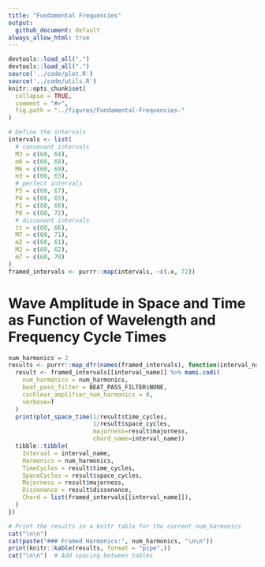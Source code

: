 ```yaml
---
title: "Fundamental Frequencies"
output:
  github_document: default
always_allow_html: true
---
```

```r
devtools::load_all(".")
devtools::load_all(".")
source('../code/plot.R')
source('../code/utils.R')
knitr::opts_chunk$set(
  collapse = TRUE,
  comment = "#>",
  fig.path = "../figures/Fundamental-Frequencies-"
)
```

```r
# Define the intervals
intervals <- list(
  # consonant intervals
  M3 = c(60, 64),
  m6 = c(60, 68),
  M6 = c(60, 69),
  m3 = c(60, 63),
  # perfect intervals
  P5 = c(60, 67),
  P4 = c(60, 65),
  P1 = c(60, 60),
  P8 = c(60, 72),
  # dissonant intervals
  tt = c(60, 66),
  M7 = c(60, 71),
  m2 = c(60, 61),
  M2 = c(60, 62),
  m7 = c(60, 70)
)
framed_intervals <- purrr::map(intervals, ~c(.x, 72))
```

# Wave Amplitude in Space and Time as Function of Wavelength and Frequency Cycle Times

```r
num_harmonics = 2
results <- purrr::map_dfr(names(framed_intervals), function(interval_name) {
  result <- framed_intervals[[interval_name]] %>% mami.codi(
    num_harmonics = num_harmonics,
    beat_pass_filter = BEAT_PASS_FILTER$NONE,
    cochlear_amplifier_num_harmonics = 0,
    verbose=T
  )
  print(plot_space_time(1/result$time_cycles,
                        1/result$space_cycles,
                        majorness=result$majorness,
                        chord_name=interval_name))
  tibble::tibble(
    Interval = interval_name,
    Harmonics = num_harmonics,
    TimeCycles = result$time_cycles,
    SpaceCycles = result$space_cycles,
    Majorness = result$majorness,
    Dissonance = result$dissonance,
    Chord = list(framed_intervals[[interval_name]]),
  )
})

# Print the results in a knitr table for the current num_harmonics
cat("\n\n")
cat(paste("### Framed Harmonics:", num_harmonics, "\n\n"))
print(knitr::kable(results, format = "pipe",))
cat("\n\n")  # Add spacing between tables
```
